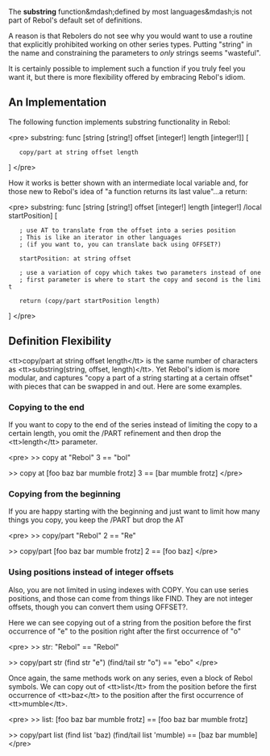 The '''substring''' function&amp;mdash;defined by most languages&amp;mdash;is not part of Rebol's default set of definitions.

A reason is that Rebolers do not see why you would want to use a routine that explicitly prohibited working on other series types.  Putting &quot;string&quot; in the name and constraining the parameters to ''only'' strings seems &quot;wasteful&quot;.

It is certainly possible to implement such a function if you truly feel you want it, but there is more flexibility offered by embracing Rebol's idiom.

== An Implementation ==

The following function implements substring functionality in Rebol:

&lt;pre&gt;
substring: func [string [string!] offset [integer!] length [integer!]] [
    copy/part at string offset length
]
&lt;/pre&gt;

How it works is better shown with an intermediate local variable and, for those new to Rebol's idea of &quot;a function returns its last value&quot;...a return:

&lt;pre&gt;
substring: func [string [string!] offset [integer!] length [integer!] /local startPosition] [

    ; use AT to translate from the offset into a series position 
    ; This is like an iterator in other languages
    ; (if you want to, you can translate back using OFFSET?)

    startPosition: at string offset 

    ; use a variation of copy which takes two parameters instead of one
    ; first parameter is where to start the copy and second is the limit

    return (copy/part startPosition length)
]
&lt;/pre&gt;

== Definition Flexibility ==

&lt;tt&gt;copy/part at string offset length&lt;/tt&gt; is the same number of characters as &lt;tt&gt;substring(string, offset, length)&lt;/tt&gt;.  Yet Rebol's idiom is more modular, and captures &quot;copy a part of a string starting at a certain offset&quot; with pieces that can be swapped in and out.  Here are some examples.

=== Copying to the end ===

If you want to copy to the end of the series instead of limiting the copy to a certain length, you omit the /PART refinement and then drop the &lt;tt&gt;length&lt;/tt&gt; parameter.

&lt;pre&gt;
&gt;&gt; copy at &quot;Rebol&quot; 3
== &quot;bol&quot;

&gt;&gt; copy at [foo baz bar mumble frotz] 3
== [bar mumble frotz]
&lt;/pre&gt;

=== Copying from the beginning ===

If you are happy starting with the beginning and just want to limit how many things you copy, you keep the /PART but drop the AT

&lt;pre&gt;
&gt;&gt; copy/part &quot;Rebol&quot; 2
== &quot;Re&quot;

&gt;&gt; copy/part [foo baz bar mumble frotz] 2
== [foo baz]
&lt;/pre&gt;

=== Using positions instead of integer offsets ===

Also, you are not limited in using indexes with COPY.  You can use series positions, and those can come from things like FIND.  They are not integer offsets, though you can convert them using OFFSET?.

Here we can see copying out of a string from the position before the first occurrence of &quot;e&quot; to the position right after the first occurrence of &quot;o&quot;

&lt;pre&gt;
&gt;&gt; str: &quot;Rebol&quot;
== &quot;Rebol&quot;

&gt;&gt; copy/part str (find str &quot;e&quot;) (find/tail str &quot;o&quot;)
== &quot;ebo&quot;
&lt;/pre&gt;

Once again, the same methods work on any series, even a block of Rebol symbols.  We can copy out of &lt;tt&gt;list&lt;/tt&gt; from the position before the first occurrence of &lt;tt&gt;baz&lt;/tt&gt; to the position after the first occurrence of &lt;tt&gt;mumble&lt;/tt&gt;.

&lt;pre&gt;
&gt;&gt; list: [foo baz bar mumble frotz]
== [foo baz bar mumble frotz]

&gt;&gt; copy/part list (find list 'baz) (find/tail list 'mumble)
== [baz bar mumble]
&lt;/pre&gt;